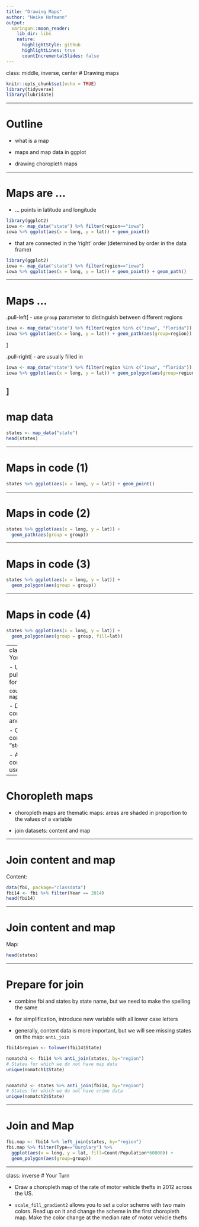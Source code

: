 ```yaml
---
title: "Drawing Maps"
author: "Heike Hofmann"
output:
  xaringan::moon_reader:
    lib_dir: libs
    nature:
      highlightStyle: github
      highlightLines: true
      countIncrementalSlides: false
---
```

class: middle, inverse, center
# Drawing maps

```r
knitr::opts_chunk$set(echo = TRUE)
library(tidyverse)
library(lubridate)
```

---

# Outline

- what is a map

- maps and map data in ggplot

- drawing choropleth maps

---

# Maps are ...


- ... points in latitude and longitude

```r
library(ggplot2)
iowa <- map_data("state") %>% filter(region=="iowa")
iowa %>% ggplot(aes(x = long, y = lat)) + geom_point()
```


- that are connected in the 'right' order (determined by order in the data frame)

```r
library(ggplot2)
iowa <- map_data("state") %>% filter(region=="iowa")
iowa %>% ggplot(aes(x = long, y = lat)) + geom_point() + geom_path()
```

---

# Maps ...

.pull-left[ 
- use  `group` parameter to distinguish between different regions

```r
iowa <- map_data("state") %>% filter(region %in% c("iowa", "florida"))
iowa %>% ggplot(aes(x = long, y = lat)) + geom_path(aes(group=region))
```
]

.pull-right[ 
- are usually filled in

```r
iowa <- map_data("state") %>% filter(region %in% c("iowa", "florida"))
iowa %>% ggplot(aes(x = long, y = lat)) + geom_polygon(aes(group=region))
```
]
---

# map data

```r
states <- map_data("state")
head(states)
```

---

# Maps in code (1)


```r
states %>% ggplot(aes(x = long, y = lat)) + geom_point()
```

---

# Maps in code (2)


```r
states %>% ggplot(aes(x = long, y = lat)) + 
  geom_path(aes(group = group))
```

---

# Maps in code (3)

```r
states %>% ggplot(aes(x = long, y = lat)) + 
  geom_polygon(aes(group = group))
```

---

# Maps in code (4)

```r
states %>% ggplot(aes(x = long, y = lat)) + 
  geom_polygon(aes(group = group, fill=lat))
```


---
class: inverse
# Your Turn (6 mins)


- Use ggplot2 and pull out map data for all US counties: 

```
counties <- map_data("county")
```

- Draw a map of counties (polygons and path geom)

- Colour all counties called "story"

- Advanced: What county names are used often?

---

# Choropleth maps

- choropleth maps are thematic maps: areas are shaded in proportion to the values of a variable

- join datasets: content and map

---

# Join content and map 

Content:
```r
data(fbi, package="classdata")
fbi14 <- fbi %>% filter(Year == 2014)
head(fbi14)
```

---

# Join content and map

Map:
```r
head(states)
```

---

# Prepare for join

- combine fbi and states by state name, but we need to make the spelling the same

- for simplification, introduce new variable with all lower case letters

- generally, content data is more important, but we will see missing states on the map: `anti_join`

```r
fbi14$region <- tolower(fbi14$State)

nomatch1 <- fbi14 %>% anti_join(states, by="region")
# States for which we do not have map data
unique(nomatch1$State)


nomatch2 <- states %>% anti_join(fbi14, by="region")
# States for which we do not have crime data
unique(nomatch2$State)
```

---

# Join and Map

```r
fbi.map <- fbi14 %>% left_join(states, by="region")
fbi.map %>% filter(Type=="Burglary") %>% 
  ggplot(aes(x = long, y = lat, fill=Count/Population*60000)) +
  geom_polygon(aes(group=group))
```

---
class: inverse
# Your Turn  


- Draw a choropleth map of the rate of motor vehicle thefts in 2012 across the US.

- `scale_fill_gradient2` allows you to set a color scheme with two main colors. Read up on it and change the scheme in the first choropleth map. Make the color change at the median rate of motor vehicle thefts

